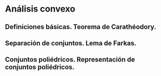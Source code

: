# Análisis convexo

## Definiciones básicas. Teorema de Carathéodory.
## Separación de conjuntos. Lema de Farkas.
## Conjuntos poliédricos. Representación de conjuntos poliédricos.
